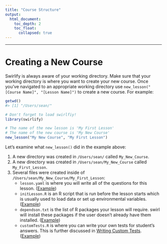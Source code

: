 ```yaml
---
title: "Course Structure"
output:
  html_document:
    toc_depth: 2
    toc_float:
      collapsed: true
---
```


---

# Creating a New Course

Swirlify is always aware of your working directory. Make sure that your working
directory is where you want to create your new course. Once you've navigated to
an appropriate working directory use `new_lesson("[Course Name]", "[Lesson Name]")`
to create a new course. For example:

```r
getwd()
#> [1] "/Users/sean/"

# Don't forget to load swirlfiy!
library(swirlify)

# The name of the new lesson is 'My First Lesson'
# The name of the new course is 'My New Course'
new_lesson("My New Course", "My First Lesson")
```

Let's examine what `new_lesson()` did in the example above:

1. A new directory was created in `/Users/sean/` called `My_New_Course`.
2. A new directory was created in `/Users/sean/My_New_Course` called `My_First_Lesson`.
3. Several files were created inside of `/Users/sean/My_New_Course/My_First_Lesson`:
    - `lesson.yaml` is where you will write all of the questions for this lesson. ([Example](https://github.com/seankross/Test_Course/blob/master/Test_Lesson/lesson.yaml))
    - `initLesson.R` is an R script that is run before the lesson starts which is
    usually used to load data or set up environmental variables. ([Example](https://github.com/seankross/Test_Course/blob/master/Test_Lesson/initLesson.R))
    - `dependson.txt` is the list of R packages your lesson will require. swirl
    will install these packages if the user doesn't already have them installed. ([Example](https://github.com/seankross/Test_Course/blob/master/Test_Lesson/dependson.txt))
    - `customTests.R` is where you can write your own tests for student's answers.
    This is further discussed in [Writing Custom Tests](writing.html). ([Example](https://github.com/seankross/Test_Course/blob/master/Test_Lesson/customTests.R))